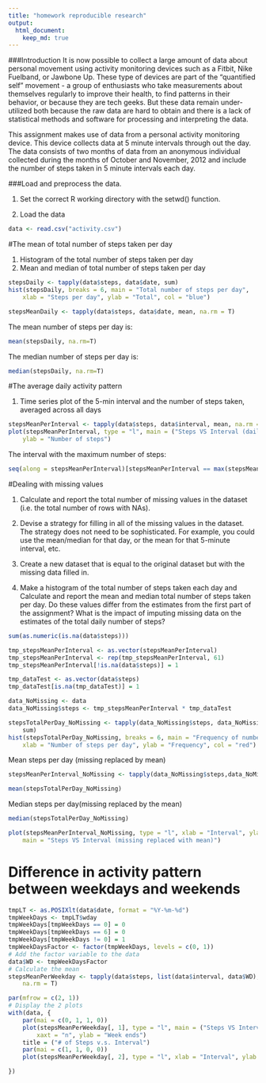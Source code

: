 ```yaml
---
title: "homework reproducible research"
output: 
  html_document:
    keep_md: true
---
```


###Introduction
It is now possible to collect a large amount of data about personal movement using activity monitoring devices such as a Fitbit, Nike Fuelband, or Jawbone Up. These type of devices are part of the "quantified self" movement - a group of enthusiasts who take measurements about themselves regularly to improve their health, to find patterns in their behavior, or because they are tech geeks. But these data remain under-utilized both because the raw data are hard to obtain and there is a lack of statistical methods and software for processing and interpreting the data.

This assignment makes use of data from a personal activity monitoring device. This device collects data at 5 minute intervals through out the day. The data consists of two months of data from an anonymous individual collected during the months of October and November, 2012 and include the number of steps taken in 5 minute intervals each day.


###Load and preprocess the data.

1. Set the correct R working directory with the setwd() function.

2. Load the data

```r
data <- read.csv("activity.csv")
```

#The mean of total number of steps taken per day

1. Histogram of the total number of steps taken per day
2. Mean and median of total number of steps taken per day


```r
stepsDaily <- tapply(data$steps, data$date, sum)
hist(stepsDaily, breaks = 6, main = "Total number of steps per day", 
    xlab = "Steps per day", ylab = "Total", col = "blue")
```
    
```r
stepsMeanDaily <- tapply(data$steps, data$date, mean, na.rm = T)
```

The mean number of steps per day is:

```r
mean(stepsDaily, na.rm=T)
```

The median number of steps per day is:

```r
median(stepsDaily, na.rm=T)
```

#The average daily activity pattern

1. Time series plot of the 5-min interval and the number of steps taken, averaged across all days

```r
stepsMeanPerInterval <- tapply(data$steps, data$interval, mean, na.rm = T)
plot(stepsMeanPerInterval, type = "l", main = ("Steps VS Interval (daily average)"), 
    ylab = "Number of steps")
```

The interval with the maximum number of steps:

```r
seq(along = stepsMeanPerInterval)[stepsMeanPerInterval == max(stepsMeanPerInterval)]
```

#Dealing with missing values

1. Calculate and report the total number of missing values in the dataset (i.e. the total number of rows with NAs).

2. Devise a strategy for filling in all of the missing values in the dataset. The strategy does not need to be sophisticated. For example, you could use the mean/median for that day, or the mean for that 5-minute interval, etc.

3. Create a new dataset that is equal to the original dataset but with the missing data filled in.

4. Make a histogram of the total number of steps taken each day and Calculate and report the mean and median total number of steps taken per day. Do these values differ from the estimates from the first part of the assignment? What is the impact of imputing missing data on the estimates of the total daily number of steps?

```r
sum(as.numeric(is.na(data$steps)))
```

```r
tmp_stepsMeanPerInterval <- as.vector(stepsMeanPerInterval)
tmp_stepsMeanPerInterval <- rep(tmp_stepsMeanPerInterval, 61)
tmp_stepsMeanPerInterval[!is.na(data$steps)] = 1

tmp_dataTest <- as.vector(data$steps)
tmp_dataTest[is.na(tmp_dataTest)] = 1

data_NoMissing <- data
data_NoMissing$steps <- tmp_stepsMeanPerInterval * tmp_dataTest

stepsTotalPerDay_NoMissing <- tapply(data_NoMissing$steps, data_NoMissing$date, 
    sum)
hist(stepsTotalPerDay_NoMissing, breaks = 6, main = "Frequency of number of steps per day", 
    xlab = "Number of steps per day", ylab = "Frequency", col = "red")
```    

Mean steps per day (missing replaced by mean)
```r
stepsMeanPerInterval_NoMissing <- tapply(data_NoMissing$steps,data_NoMissing$interval, mean)

mean(stepsTotalPerDay_NoMissing)
```

Median steps per day(missing replaced by the mean)
```r
median(stepsTotalPerDay_NoMissing)
```

```r
plot(stepsMeanPerInterval_NoMissing, type = "l", xlab = "Interval", ylab = "Number of Steps", 
    main = "Steps VS Interval (missing replaced with mean)")
```

# Difference in activity pattern between weekdays and weekends

```r
tmpLT <- as.POSIXlt(data$date, format = "%Y-%m-%d")
tmpWeekDays <- tmpLT$wday
tmpWeekDays[tmpWeekDays == 0] = 0
tmpWeekDays[tmpWeekDays == 6] = 0
tmpWeekDays[tmpWeekDays != 0] = 1
tmpWeekDaysFactor <- factor(tmpWeekDays, levels = c(0, 1))
# Add the factor variable to the data
data$WD <- tmpWeekDaysFactor
# Calculate the mean
stepsMeanPerWeekday <- tapply(data$steps, list(data$interval, data$WD), mean, 
    na.rm = T)

par(mfrow = c(2, 1))
# Display the 2 plots
with(data, {
    par(mai = c(0, 1, 1, 0))
    plot(stepsMeanPerWeekday[, 1], type = "l", main = ("Steps VS Interval"), 
        xaxt = "n", ylab = "Week ends")
    title = ("# of Steps v.s. Interval")
    par(mai = c(1, 1, 0, 0))
    plot(stepsMeanPerWeekday[, 2], type = "l", xlab = "Interval", ylab = "Week days")

})   
```

    
    
